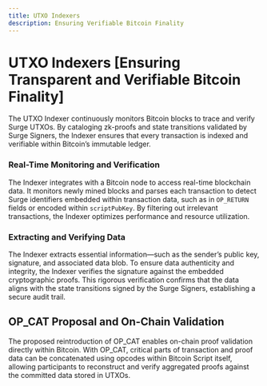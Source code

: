 ```yaml
---
title: UTXO Indexers
description: Ensuring Verifiable Bitcoin Finality
---
```



# UTXO Indexers [Ensuring Transparent and Verifiable Bitcoin Finality]

The UTXO Indexer continuously monitors Bitcoin blocks to trace and verify Surge UTXOs. By cataloging zk-proofs and state transitions validated by Surge Signers, the Indexer ensures that every transaction is indexed and verifiable within Bitcoin’s immutable ledger.

### Real-Time Monitoring and Verification

The Indexer integrates with a Bitcoin node to access real-time blockchain data. It monitors newly mined blocks and parses each transaction to detect Surge identifiers embedded within transaction data, such as in `OP_RETURN` fields or encoded within `scriptPubKey`. By filtering out irrelevant transactions, the Indexer optimizes performance and resource utilization.

### Extracting and Verifying Data

The Indexer extracts essential information—such as the sender’s public key, signature, and associated data blob. To ensure data authenticity and integrity, the Indexer verifies the signature against the embedded cryptographic proofs. This rigorous verification confirms that the data aligns with the state transitions signed by the Surge Signers, establishing a secure audit trail.

<ZoomImage
  src="/assets/utxo_indexer.png"
  alt="UTXO Indexer Flow"
  className="md:w-[95%] w-[80%] mx-auto"
/>

## OP_CAT Proposal and On-Chain Validation

The proposed reintroduction of OP_CAT enables on-chain proof validation directly within Bitcoin. With OP_CAT, critical parts of transaction and proof data can be concatenated using opcodes within Bitcoin Script itself, allowing participants to reconstruct and verify aggregated proofs against the committed data stored in UTXOs.

